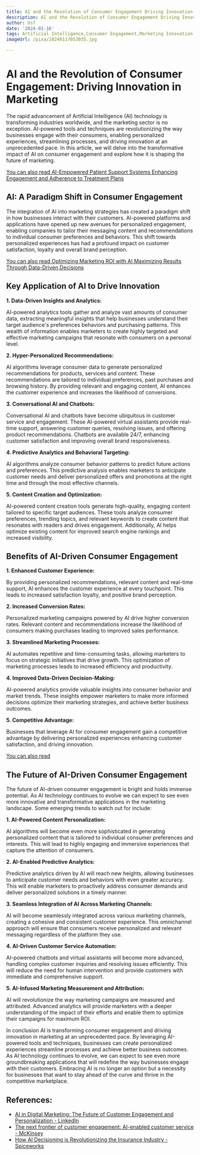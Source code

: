 ```yaml
---
title: AI and the Revolution of Consumer Engagement Driving Innovation in Marketing
description: AI and the Revolution of Consumer Engagement Driving Innovation in Marketing
author: Usf
date: '2024-01-16'
tags: Artificial Intelligence,Consumer Engagement,Marketing Innovation
imageUrl: /pixa/20240117053035.jpg

---
```

# AI and the Revolution of Consumer Engagement: Driving Innovation in Marketing

The rapid advancement of Artificial  Intelligence (AI) technology is transforming industries worldwide, and the marketing sector is  no exception. AI-powered tools and techniques are revolutionizing the way businesses engage with  their consumers,  enabling personalized experiences, streamlining processes, and driving innovation at an unprecedented  pace.  In this article,  we will delve into the  transformative impact of AI on consumer engagement and explore how it  is shaping the future of marketing.

[You can also read AI-Empowered Patient Support Systems Enhancing Engagement and Adherence to Treatment Plans](AI-Empowered%20Patient%20Support%20Systems%20Enhancing%20Engagement%20and%20Adherence%20to%20Treatment%20Plans)


## AI: A Paradigm Shift in Consumer Engagement

The integration of AI into marketing strategies has created a paradigm shift in how businesses interact with their customers. AI-powered platforms and applications have opened up new avenues for personalized engagement, enabling companies to tailor their messaging content and recommendations  to individual consumer preferences and behaviors. This shift towards personalized experiences has had a profound  impact on customer satisfaction, loyalty and overall brand perception.

[You can also  read Optimizing Marketing  ROI with  AI Maximizing Results  Through  Data-Driven Decisions](Optimizing%20Marketing%20ROI%20with%20AI%20Maximizing%20Results%20Through%20Data-Driven%20Decisions)


## Key Application of AI to Drive  Innovation

**1. Data-Driven Insights  and Analytics:**

AI-powered analytics tools gather and analyze vast amounts of consumer data, extracting meaningful insights  that help businesses understand their target audience's preferences behaviors and purchasing patterns. This wealth  of information enables marketers to  create highly  targeted and effective marketing campaigns that resonate  with consumers on a personal level.

**2. Hyper-Personalized  Recommendations:**

AI algorithms leverage consumer data to generate personalized recommendations for products, services and content. These recommendations are tailored to individual preferences, past purchases  and browsing history.  By providing relevant and engaging content, AI enhances the customer experience and increases the likelihood of conversions.

**3. Conversational AI and Chatbots:**

Conversational AI and chatbots have become ubiquitous  in  customer service  and engagement. These AI-powered virtual assistants provide real-time support, answering  customer queries, resolving issues, and offering product  recommendations. Chatbots are available 24/7, enhancing customer satisfaction and improving overall brand responsiveness.

**4. Predictive Analytics and Behavioral Targeting:**

AI algorithms analyze consumer  behavior patterns to predict future actions and preferences. This predictive analysis enables marketers to anticipate  customer needs and deliver personalized offers and promotions  at the right time and through the most effective channels.

**5. Content Creation and Optimization:**

AI-powered content creation tools generate high-quality, engaging content tailored  to  specific target audiences. These tools analyze consumer preferences, trending topics, and relevant keywords to create content that resonates  with readers and drives engagement.  Additionally, AI  helps optimize existing content for improved search engine rankings  and increased visibility.

## Benefits of AI-Driven Consumer Engagement

**1. Enhanced Customer Experience:**

By providing personalized  recommendations, relevant content and real-time support, AI enhances the customer experience at  every touchpoint. This leads  to increased  satisfaction  loyalty,  and positive brand perception.

**2.  Increased Conversion Rates:**

Personalized marketing campaigns powered by AI drive higher conversion rates. Relevant content and recommendations increase the likelihood of consumers making purchases leading to improved sales performance.

**3. Streamlined Marketing Processes:**

AI automates repetitive and time-consuming tasks, allowing marketers to focus on strategic initiatives that  drive growth. This optimization of marketing processes leads to  increased efficiency and productivity.

**4. Improved Data-Driven Decision-Making:**

AI-powered analytics provide  valuable insights into consumer behavior and market trends. These insights empower marketers to make more informed decisions optimize  their marketing strategies,  and achieve  better business outcomes.

**5.  Competitive Advantage:**

Businesses that leverage AI for  consumer engagement gain a competitive  advantage by delivering personalized experiences  enhancing  customer satisfaction, and driving innovation.

[You can also read ]()


## The Future of AI-Driven  Consumer  Engagement

The future of AI-driven consumer  engagement is bright and  holds immense potential. As AI technology continues to evolve we can expect to see even more innovative and transformative applications in the marketing  landscape. Some emerging trends to watch out  for include:

**1. AI-Powered Content Personalization:**

AI algorithms  will become even  more sophisticated  in generating personalized  content that is tailored to individual consumer preferences and interests. This will lead to highly engaging and immersive experiences that capture  the attention of consumers.

**2. AI-Enabled Predictive Analytics:**

Predictive analytics driven by AI will reach new heights, allowing businesses to anticipate customer needs  and behaviors with even greater accuracy. This will enable marketers to proactively address consumer demands and deliver personalized solutions in a timely manner.

**3. Seamless  Integration of AI Across Marketing Channels:**

AI will become seamlessly integrated across various marketing channels,  creating a cohesive and consistent customer experience. This omnichannel approach  will ensure that consumers receive personalized and relevant messaging regardless of the platform they use.

**4. AI-Driven Customer Service  Automation:**

AI-powered chatbots and virtual assistants will become more  advanced, handling complex customer inquiries and resolving issues efficiently. This will reduce the need for human intervention and provide customers with immediate and comprehensive support.

**5. AI-Infused Marketing  Measurement and Attribution:**

AI will revolutionize the way marketing  campaigns are measured and attributed. Advanced analytics  will provide marketers with a deeper understanding of  the impact of their efforts and enable them to optimize  their campaigns for maximum ROI.

In  conclusion  AI is transforming consumer engagement and driving innovation in marketing at an  unprecedented pace. By leveraging  AI-powered tools and  techniques, businesses can create personalized experiences streamline processes and achieve better business outcomes. As AI technology continues to  evolve, we can expect to see even more groundbreaking  applications that will redefine the way businesses  engage with their customers. Embracing AI is no longer an option but a necessity for businesses that want to stay ahead of the curve and thrive in the competitive marketplace.

## References:
- [AI in Digital Marketing: The Future of Customer Engagement and Personalization - LinkedIn](https://www.linkedin.com/pulse/ai-digital-marketing-future-customer-engagement-rajat-jain)
- [The next frontier of customer engagement: AI-enabled customer service - McKinsey](https://www.mckinsey.com/capabilities/operations/our-insights/the-next-frontier-of-customer-engagement-ai-enabled-customer-service)
- [How AI Decisioning is Revolutionizing the Insurance Industry - Spiceworks](https://www.spiceworks.com/tech/artificial-intelligence/guest-article/decoding-ai-decisioning-a-game-changer-for-the-insurance-industry/amp/)
